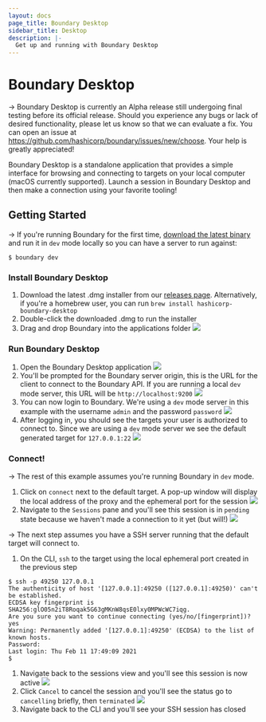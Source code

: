 ```yaml
---
layout: docs
page_title: Boundary Desktop
sidebar_title: Desktop
description: |-
  Get up and running with Boundary Desktop
---
```


# Boundary Desktop

-> Boundary Desktop is currently an Alpha release still undergoing final testing before its official release. Should you experience any bugs or lack of desired functionality, please let us know so that we can evaluate a fix. You can open an issue at https://github.com/hashicorp/boundary/issues/new/choose. Your help is greatly appreciated! 

Boundary Desktop is a standalone application that provides a simple interface
for browsing and connecting to targets on your local computer (macOS currently
supported). Launch a session in Boundary Desktop and then make a connection
using your favorite tooling!

## Getting Started

-> If you're running Boundary for the first time, [download the latest binary](https://www.boundaryproject.io/downloads)
and run it in `dev` mode locally so you can have a server to run against: 

```shell-session
$ boundary dev
```

### Install Boundary Desktop

1. Download the latest .dmg installer from our [releases page](https://releases.hashicorp.com/boundary-desktop). Alternatively, if you're a homebrew user, you can run `brew install hashicorp-boundary-desktop`
1. Double-click the downloaded .dmg to run the installer
1. Drag and drop Boundary into the applications folder
![](/img/boundary-desktop-drag-to-install.png)

### Run Boundary Desktop

1. Open the Boundary Desktop application
![](/img/boundary-desktop-open.png)
1. You'll be prompted for the Boundary server origin, this is the URL for the client
to connect to the Boundary API. If you are running a local `dev` mode server, this
URL will be `http://localhost:9200`
![](/img/boundary-desktop-origin.png)
1. You can now login to Boundary. We're using a `dev` mode server in this example with the 
username `admin` and the password `password`
![](/img/boundary-desktop-login.png)
1. After logging in, you should see the targets your user is authorized to connect to. Since
we are using a `dev` mode server we see the default generated target for `127.0.0.1:22`
![](/img/boundary-desktop-landing.png)

### Connect!
-> The rest of this example assumes you're running Boundary in `dev` mode.

1. Click  on `connect` next to the default target. A pop-up window will display the local 
address of the proxy and the ephemeral port for the session
![](/img/boundary-desktop-connect.png)
1. Navigate to the `Sessions` pane and you'll see this session is in `pending` state because we
haven't made a connection to it yet (but will!)
![](/img/boundary-desktop-pending.png)

-> The next step assumes you have a SSH server running that the default target will connect to. 

1. On the CLI, `ssh` to the target using the local ephemeral port created in the previous step

```shell-session
$ ssh -p 49250 127.0.0.1
The authenticity of host '[127.0.0.1]:49250 ([127.0.0.1]:49250)' can't be established.
ECDSA key fingerprint is SHA256:glO05n2iT8Roqak5G63gMKnW8qsE0lxy0MPWcWC7iqg.
Are you sure you want to continue connecting (yes/no/[fingerprint])? yes
Warning: Permanently added '[127.0.0.1]:49250' (ECDSA) to the list of known hosts.
Password:
Last login: Thu Feb 11 17:49:09 2021
$ 
```
1. Navigate back to the sessions view and you'll see this session is now active
![](/img/boundary-desktop-active.png)
1. Click `Cancel` to cancel the session and you'll see the status go to `cancelling` briefly, then `terminated`
![](/img/boundary-desktop-terminated.png)
1. Navigate back to the CLI and you'll see your SSH session has closed
